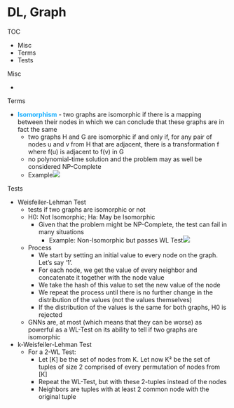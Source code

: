 # DL, Graph

TOC

* Misc
* Terms
* Tests



Misc

* 



Terms

* [**Isomorphism**]{style='color: #14adff'} \- two graphs are isomorphic if there is a mapping between their nodes in which we can conclude that these graphs are in fact the same
	* two graphs H and G are isomorphic if and only if, for any pair of nodes u and v from H that are adjacent, there is a transformation f where f(u) is adjacent to f(v) in G
	* no polynomial-time solution and the problem may as well be considered NP-Complete
	* Example![](./_resources/DL,_Graph.resources/image.png)



Tests

* Weisfeiler-Lehman Test
	* tests if two graphs are isomorphic or not
	* H0: Not Isomorphic; Ha: May be Isomorphic
		* Given that the problem might be NP-Complete, the test can fail in many situations
			* Example: Non-Isomorphic but passes WL Test![](./_resources/DL,_Graph.resources/image.1.png)
	* Process
		* We start by setting an initial value to every node on the graph. Let’s say ‘1’.
		* For each node, we get the value of every neighbor and concatenate it together with the node value
		* We take the hash of this value to set the new value of the node
		* We repeat the process until there is no further change in the distribution of the values (not the values themselves)
		* If the distribution of the values is the same for both graphs, H0 is rejected
	* GNNs are, at most (which means that they can be worse) as powerful as a WL-Test on its ability to tell if two graphs are isomorphic
* k-Weisfeiler-Lehman Test
	* For a 2-WL Test:
		* Let \[K\] be the set of nodes from K. Let now K² be the set of tuples of size 2 comprised of every permutation of nodes from \[K\]
		* Repeat the WL-Test, but with these 2-tuples instead of the nodes
		* Neighbors are tuples with at least 2 common node with the original tuple





















